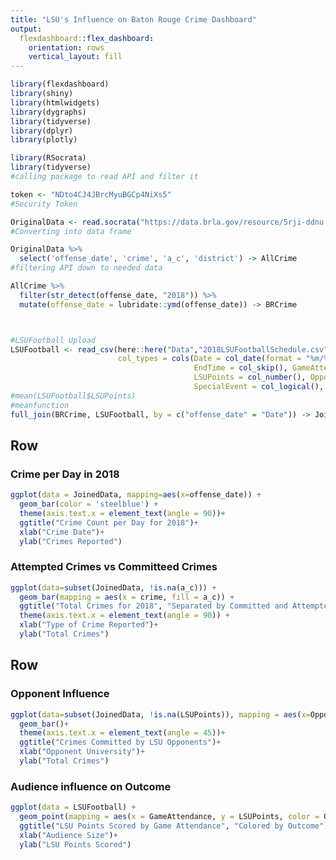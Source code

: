 ```yaml
---
title: "LSU's Influence on Baton Rouge Crime Dashboard"
output: 
  flexdashboard::flex_dashboard:
    orientation: rows
    vertical_layout: fill
---
```


```r
library(flexdashboard)
library(shiny)
library(htmlwidgets)
library(dygraphs)
library(tidyverse)
library(dplyr)
library(plotly)
```


```r
library(RSocrata)
library(tidyverse)
#calling package to read API and filter it

token <- "NDto4CJ4JBrcMyuBGCp4NiXs5"
#Security Token

OriginalData <- read.socrata("https://data.brla.gov/resource/5rji-ddnu.json", app_token = token)
#Converting into data frame

OriginalData %>%
  select('offense_date', 'crime', 'a_c', 'district') -> AllCrime
#filtering API down to needed data

AllCrime %>%
  filter(str_detect(offense_date, "2018")) %>% 
  mutate(offense_date = lubridate::ymd(offense_date)) -> BRCrime



#LSUFootball Upload
LSUFootball <- read_csv(here::here("Data","2018LSUFootballSchedule.csv"),
                        col_types = cols(Date = col_date(format = "%m/%d/%Y"), 
                                         EndTime = col_skip(), GameAttendance = col_number(), 
                                         LSUPoints = col_number(), OpponentPoints = col_number(), 
                                         SpecialEvent = col_logical(), StartTime = col_skip()))
#mean(LSUFootball$LSUPoints)
#meanfunction
full_join(BRCrime, LSUFootball, by = c("offense_date" = "Date")) -> JoinedData
```


Row {data-width=600}
-----------------------------------------------------------------------

### Crime per Day in 2018

```r
ggplot(data = JoinedData, mapping=aes(x=offense_date)) +
  geom_bar(color = 'steelblue') +
  theme(axis.text.x = element_text(angle = 90))+
  ggtitle("Crime Count per Day for 2018")+
  xlab("Crime Date")+
  ylab("Crimes Reported")
```

### Attempted Crimes vs Committeed Crimes

```r
ggplot(data=subset(JoinedData, !is.na(a_c))) +
  geom_bar(mapping = aes(x = crime, fill = a_c)) +
  ggtitle("Total Crimes for 2018", "Separated by Committed and Attempted") +
  theme(axis.text.x = element_text(angle = 90)) +
  xlab("Type of Crime Reported")+
  ylab("Total Crimes")
```

Row {data-width=400}
-----------------------------------------------------------------------

### Opponent Influence
```r
ggplot(data=subset(JoinedData, !is.na(LSUPoints)), mapping = aes(x=Opponent, fill=Outcome)) +
  geom_bar()+
  theme(axis.text.x = element_text(angle = 45))+
  ggtitle("Crimes Committed by LSU Opponents")+
  xlab("Opponent University")+
  ylab("Total Crimes")
```

### Audience influence on Outcome

```r
ggplot(data = LSUFootball) +
  geom_point(mapping = aes(x = GameAttendance, y = LSUPoints, color = Outcome, size = 9)) +
  ggtitle("LSU Points Scored by Game Attendance", "Colored by Outcome")+
  xlab("Audience Size")+
  ylab("LSU Points Scored")
```

